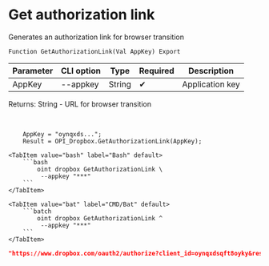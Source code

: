﻿---
sidebar_position: 1
---


# Get authorization link
 Generates an authorization link for browser transition



`Function GetAuthorizationLink(Val AppKey) Export`

  | Parameter | CLI option | Type | Required | Description |
  |-|-|-|-|-|
  | AppKey | --appkey | String | &#x2714; | Application key |

  
  Returns:  String - URL for browser transition

<br/>




```bsl title="1C:Enterprise/OneScript code example"
    AppKey = "oynqxds...";
    Result = OPI_Dropbox.GetAuthorizationLink(AppKey);
```
 

 <Tabs>
  
    <TabItem value="bash" label="Bash" default>
        ```bash
            oint dropbox GetAuthorizationLink \
             --appkey "***"
        ```
    </TabItem>
  
    <TabItem value="bat" label="CMD/Bat" default>
        ```batch
            oint dropbox GetAuthorizationLink ^
             --appkey "***"
        ```
    </TabItem>
</Tabs>


```json title="Result"
"https://www.dropbox.com/oauth2/authorize?client_id=oynqxdsqft8oyky&response_type=code&token_access_type=offline"
```
